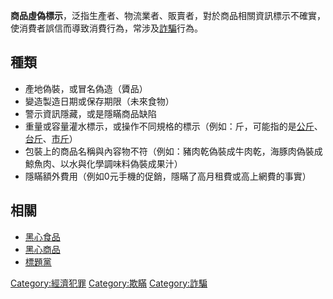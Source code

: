{{article issues
|
{{Expand|time=2010-10-23T18:33:32+00:00}}
{{Expert|1=法律|time=2010-10-23T18:33:32+00:00}}
{{Unreferenced|time=2010-10-23T18:33:32+00:00}}
}}
'''商品虛偽標示'''，泛指生產者、物流業者、販賣者，對於商品相關資訊標示不確實，使消費者誤信而導致消費行為，常涉及[[詐騙|詐騙]]行為。

==種類==
*產地偽裝，或冒名偽造（贗品）
*變造製造日期或保存期限（未來食物）
*警示資訊隱藏，或是隱瞞商品缺陷
*重量或容量灌水標示，或操作不同規格的標示（例如：斤，可能指的是[[公斤|公斤]]、[[台斤|台斤]]、[[市斤|市斤]]）
*包裝上的商品名稱與內容物不符（例如：豬肉乾偽裝成牛肉乾，海豚肉偽裝成鯨魚肉、以水與化學調味料偽裝成果汁）
*隱瞞額外費用（例如0元手機的促銷，隱瞞了高月租費或高上網費的事實）

==相關==
*[[黑心食品|黑心食品]]
*[[黑心商品|黑心商品]]
*[[標題黨|標題黨]]
{{媒體操縱}}
{{心理操縱}}
[[Category:經濟犯罪|Category:經濟犯罪]]
[[Category:欺瞞|Category:欺瞞]]
[[Category:詐騙|Category:詐騙]]